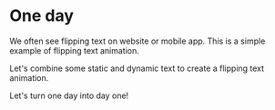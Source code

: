 
<Meta title="design system/organisms/animation/one day" />

# One day

We often see flipping text on website or mobile app. This is a simple example of flipping text animation.

Let's combine some static and dynamic text to create a flipping text animation.

Let's turn one day into day one! 



<Canvas>
  <Story name="one day">
    <OneDay animatedTextArr={["Let's turn", "one day", " into", "Day One!"]} textWidth={300} />
  </Story>
</Canvas>
